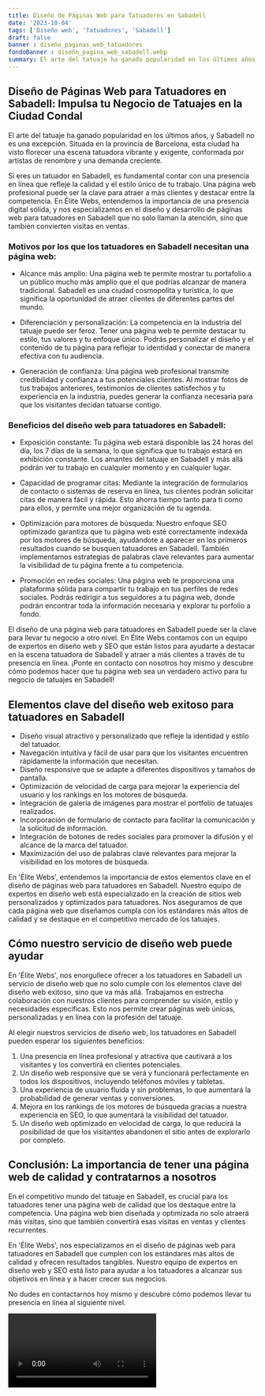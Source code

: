 ```yaml
---
title: Diseño de Páginas Web para Tatuadores en Sabadell
date: '2023-10-04'
tags: ['Diseño web', 'Tatuadores', 'Sabadell']
draft: false
banner : diseño_paginas_web_tatuadores
fondoBanner : diseño_pagina_web_sabadell.webp
summary: El arte del tatuaje ha ganado popularidad en los últimos años, y Sabadell no es una excepción. Situada en la provincia de Barcelona, esta ciudad ha visto florecer una escena tatuadora vibrante y exigente, conformada por artistas de renombre y una demanda creciente.
---
```


## Diseño de Páginas Web para Tatuadores en Sabadell: Impulsa tu Negocio de Tatuajes en la Ciudad Condal

El arte del tatuaje ha ganado popularidad en los últimos años, y Sabadell no es una excepción. Situada en la provincia de Barcelona, esta ciudad ha visto florecer una escena tatuadora vibrante y exigente, conformada por artistas de renombre y una demanda creciente.

Si eres un tatuador en Sabadell, es fundamental contar con una presencia en línea que refleje la calidad y el estilo único de tu trabajo. Una página web profesional puede ser la clave para atraer a más clientes y destacar entre la competencia. En Élite Webs, entendemos la importancia de una presencia digital sólida, y nos especializamos en el diseño y desarrollo de páginas web para tatuadores en Sabadell que no solo llaman la atención, sino que también convierten visitas en ventas.

### Motivos por los que los tatuadores en Sabadell necesitan una página web:

- Alcance más amplio: Una página web te permite mostrar tu portafolio a un público mucho más amplio que el que podrías alcanzar de manera tradicional. Sabadell es una ciudad cosmopolita y turística, lo que significa la oportunidad de atraer clientes de diferentes partes del mundo.

- Diferenciación y personalización: La competencia en la industria del tatuaje puede ser feroz. Tener una página web te permite destacar tu estilo, tus valores y tu enfoque único. Podrás personalizar el diseño y el contenido de tu página para reflejar tu identidad y conectar de manera efectiva con tu audiencia.

- Generación de confianza: Una página web profesional transmite credibilidad y confianza a tus potenciales clientes. Al mostrar fotos de tus trabajos anteriores, testimonios de clientes satisfechos y tu experiencia en la industria, puedes generar la confianza necesaria para que los visitantes decidan tatuarse contigo.

### Beneficios del diseño web para tatuadores en Sabadell:

- Exposición constante: Tu página web estará disponible las 24 horas del día, los 7 días de la semana, lo que significa que tu trabajo estará en exhibición constante. Los amantes del tatuaje en Sabadell y más allá podrán ver tu trabajo en cualquier momento y en cualquier lugar.

- Capacidad de programar citas: Mediante la integración de formularios de contacto o sistemas de reserva en línea, tus clientes podrán solicitar citas de manera fácil y rápida. Esto ahorra tiempo tanto para ti como para ellos, y permite una mejor organización de tu agenda.

- Optimización para motores de búsqueda: Nuestro enfoque SEO optimizado garantiza que tu página web esté correctamente indexada por los motores de búsqueda, ayudándote a aparecer en los primeros resultados cuando se busquen tatuadores en Sabadell. También implementamos estrategias de palabras clave relevantes para aumentar la visibilidad de tu página frente a tu competencia.

- Promoción en redes sociales: Una página web te proporciona una plataforma sólida para compartir tu trabajo en tus perfiles de redes sociales. Podrás redirigir a tus seguidores a tu página web, donde podrán encontrar toda la información necesaria y explorar tu porfolio a fondo.

El diseño de una página web para tatuadores en Sabadell puede ser la clave para llevar tu negocio a otro nivel. En Élite Webs contamos con un equipo de expertos en diseño web y SEO que están listos para ayudarte a destacar en la escena tatuadora de Sabadell y atraer a más clientes a través de tu presencia en línea. ¡Ponte en contacto con nosotros hoy mismo y descubre cómo podemos hacer que tu página web sea un verdadero activo para tu negocio de tatuajes en Sabadell!

<GifSeo />

<Cta />

## Elementos clave del diseño web exitoso para tatuadores en Sabadell

- Diseño visual atractivo y personalizado que refleje la identidad y estilo del tatuador.
- Navegación intuitiva y fácil de usar para que los visitantes encuentren rápidamente la información que necesitan.
- Diseño responsive que se adapte a diferentes dispositivos y tamaños de pantalla.
- Optimización de velocidad de carga para mejorar la experiencia del usuario y los rankings en los motores de búsqueda.
- Integración de galería de imágenes para mostrar el portfolio de tatuajes realizados.
- Incorporación de formulario de contacto para facilitar la comunicación y la solicitud de información.
- Integración de botones de redes sociales para promover la difusión y el alcance de la marca del tatuador.
- Maximización del uso de palabras clave relevantes para mejorar la visibilidad en los motores de búsqueda.

En 'Élite Webs', entendemos la importancia de estos elementos clave en el diseño de páginas web para tatuadores en Sabadell. Nuestro equipo de expertos en diseño web está especializado en la creación de sitios web personalizados y optimizados para tatuadores. Nos aseguramos de que cada página web que diseñamos cumpla con los estándares más altos de calidad y se destaque en el competitivo mercado de los tatuajes.

## Cómo nuestro servicio de diseño web puede ayudar

En 'Élite Webs', nos enorgullece ofrecer a los tatuadores en Sabadell un servicio de diseño web que no solo cumple con los elementos clave del diseño web exitoso, sino que va más allá. Trabajamos en estrecha colaboración con nuestros clientes para comprender su visión, estilo y necesidades específicas. Esto nos permite crear páginas web únicas, personalizadas y en línea con la profesión del tatuaje.

Al elegir nuestros servicios de diseño web, los tatuadores en Sabadell pueden esperar los siguientes beneficios:

1. Una presencia en línea profesional y atractiva que cautivará a los visitantes y los convertirá en clientes potenciales.
2. Un diseño web responsive que se verá y funcionará perfectamente en todos los dispositivos, incluyendo teléfonos móviles y tabletas.
3. Una experiencia de usuario fluida y sin problemas, lo que aumentará la probabilidad de generar ventas y conversiones.
4. Mejora en los rankings de los motores de búsqueda gracias a nuestra experiencia en SEO, lo que aumentará la visibilidad del tatuador.
5. Un diseño web optimizado en velocidad de carga, lo que reducirá la posibilidad de que los visitantes abandonen el sitio antes de explorarlo por completo.

## Conclusión: La importancia de tener una página web de calidad y contratarnos a nosotros

En el competitivo mundo del tatuaje en Sabadell, es crucial para los tatuadores tener una página web de calidad que los destaque entre la competencia. Una página web bien diseñada y optimizada no solo atraerá más visitas, sino que también convertirá esas visitas en ventas y clientes recurrentes.

En 'Élite Webs', nos especializamos en el diseño de páginas web para tatuadores en Sabadell que cumplen con los estándares más altos de calidad y ofrecen resultados tangibles. Nuestro equipo de expertos en diseño web y SEO está listo para ayudar a los tatuadores a alcanzar sus objetivos en línea y a hacer crecer sus negocios.

No dudes en contactarnos hoy mismo y descubre cómo podemos llevar tu presencia en línea al siguiente nivel.

<Video />

<CtaBot job='Tatuadores' city='Sabadell'/>

<Gmaps query='Sabadell+españa+maps' />